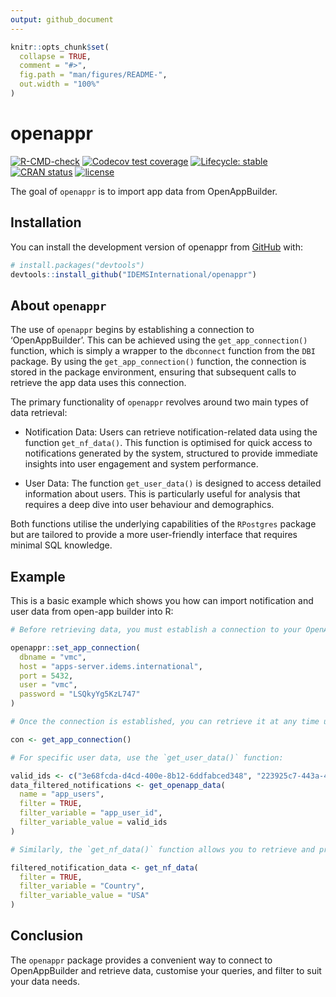 ```yaml
---
output: github_document
---
```

<!-- README.md is generated from README.Rmd. Please edit that file -->

```r
knitr::opts_chunk$set(
  collapse = TRUE,
  comment = "#>",
  fig.path = "man/figures/README-",
  out.width = "100%"
)
```

# openappr

<!-- badges: start -->
[![R-CMD-check](https://github.com/IDEMSInternational/openappr/workflows/R-CMD-check/badge.svg)](https://github.com/IDEMSInternational/openappr/actions)
[![Codecov test coverage](https://codecov.io/gh/IDEMSInternational/openappr/branch/main/graph/badge.svg)](https://app.codecov.io/gh/IDEMSInternational/openappr?branch=main)
[![Lifecycle: stable](https://img.shields.io/badge/lifecycle-stable-green.svg)](https://lifecycle.r-lib.org/articles/stages.html#stable)
[![CRAN
status](https://www.r-pkg.org/badges/version/openappr)](https://CRAN.R-project.org/package=openappr)
[![license](https://img.shields.io/badge/license-LGPL%20(%3E=%203)-lightgrey.svg)](https://www.gnu.org/licenses/lgpl-3.0.en.html)
<!-- badges: end -->

The goal of `openappr` is to import app data from OpenAppBuilder.

## Installation

You can install the development version of openappr from [GitHub](https://github.com/) with:

``` r
# install.packages("devtools")
devtools::install_github("IDEMSInternational/openappr")
```

## About `openappr`
The use of `openappr` begins by establishing a connection to 'OpenAppBuilder'. This can be achieved using the `get_app_connection()` function, which is simply a wrapper to the `dbconnect` function from the `DBI` package.
By using the `get_app_connection()` function, the connection is stored in the package environment, ensuring that subsequent calls to retrieve the app data uses this connection.

The primary functionality of `openappr` revolves around two main types of data retrieval:

- Notification Data: Users can retrieve notification-related data using the function `get_nf_data()`. This function is optimised for quick access to notifications generated by the system, structured to provide immediate insights into user engagement and system performance.

- User Data: The function `get_user_data()` is designed to access detailed information about users. This is particularly useful for analysis that requires a deep dive into user behaviour and demographics.

Both functions utilise the underlying capabilities of the `RPostgres` package but are tailored to provide a more user-friendly interface that requires minimal SQL knowledge.

## Example
This is a basic example which shows you how can import notification and user data from open-app builder into R:

```r
# Before retrieving data, you must establish a connection to your OpenAppBuilder (PostgreSQL) database using the `set_app_connection()` function:

openappr::set_app_connection(
  dbname = "vmc",
  host = "apps-server.idems.international",
  port = 5432,
  user = "vmc",
  password = "LSQkyYg5KzL747"
)

# Once the connection is established, you can retrieve it at any time using the get_app_connection() function:

con <- get_app_connection()

# For specific user data, use the `get_user_data()` function:

valid_ids <- c("3e68fcda-d4cd-400e-8b12-6ddfabced348", "223925c7-443a-411c-aa2a-a394f991dd52")
data_filtered_notifications <- get_openapp_data(
  name = "app_users",
  filter = TRUE,
  filter_variable = "app_user_id",
  filter_variable_value = valid_ids
)

# Similarly, the `get_nf_data()` function allows you to retrieve and process notification interaction data:

filtered_notification_data <- get_nf_data(
  filter = TRUE,
  filter_variable = "Country",
  filter_variable_value = "USA"
)
```

## Conclusion
The `openappr` package provides a convenient way to connect to OpenAppBuilder and retrieve data, customise your queries, and filter to suit your data needs.